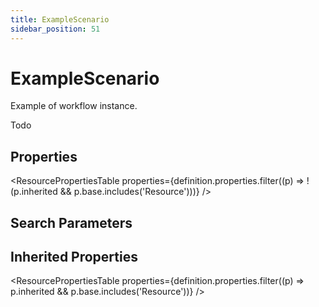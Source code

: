```yaml
---
title: ExampleScenario
sidebar_position: 51
---
```


# ExampleScenario

Example of workflow instance.

  <Tabs queryString="intro-section">
  <TabItem value="usage" label="Usage" default>
    <div> <a name="bnc"></a>  <p> Todo    </p> </div>
    </TabItem>
  
  
  
</Tabs>


## Properties

<ResourcePropertiesTable properties={definition.properties.filter((p) => !(p.inherited && p.base.includes('Resource')))} />

## Search Parameters

<SearchParamsTable searchParams={definition.searchParameters} />

## Inherited Properties

<ResourcePropertiesTable properties={definition.properties.filter((p) => p.inherited && p.base.includes('Resource'))} />


